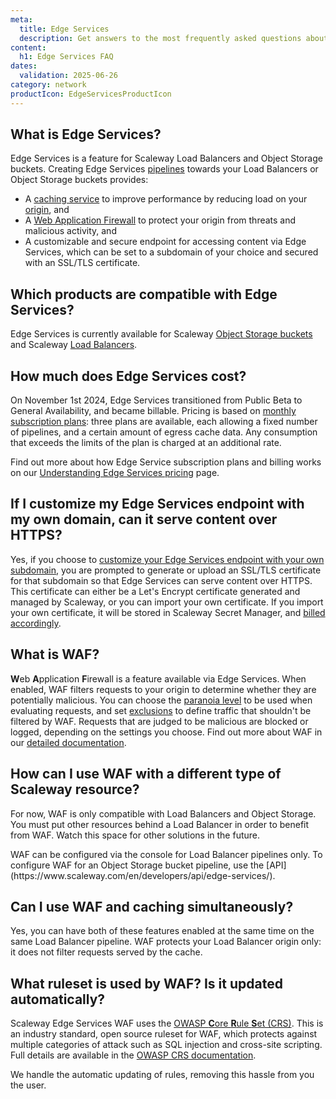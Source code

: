 ```yaml
---
meta:
  title: Edge Services
  description: Get answers to the most frequently asked questions about Scaleway Edge Services. Learn about compatible products, billing, key features, and more.
content:
  h1: Edge Services FAQ
dates:
  validation: 2025-06-26
category: network
productIcon: EdgeServicesProductIcon
---
```


## What is Edge Services?

Edge Services is a feature for Scaleway Load Balancers and Object Storage buckets. Creating Edge Services [pipelines](/edge-services/concepts/#pipeline) towards your Load Balancers or Object Storage buckets provides:

- A [caching service](/edge-services/how-to/configure-cache/) to improve performance by reducing load on your [origin](/edge-services/concepts/#origin), and 
- A [Web Application Firewall](/edge-services/how-to/configure-waf/) to protect your origin from threats and malicious activity, and
- A customizable and secure endpoint for accessing content via Edge Services, which can be set to a subdomain of your choice and secured with an SSL/TLS certificate.

<Lightbox src="scaleway-edge-services-pipeline.webp" alt="A diagram shows the elements and workflow of an Edge Services pipeline. The user connects to the customizable Edge Services endpoint (with its SSL/TLS certificate), which fetches content from the Edge Services cache, which itself fetches content to cache from an origin which is either an Object Storage bucket or Load Balancer. A Web Application Firewall sits between the cache and origin, protecting the origin from threats." />

## Which products are compatible with Edge Services?

Edge Services is currently available for Scaleway [Object Storage buckets](/object-storage/) and Scaleway [Load Balancers](/load-balancer/).

## How much does Edge Services cost?

On November 1st 2024, Edge Services transitioned from Public Beta to General Availability, and became billable. Pricing is based on [monthly subscription plans](https://www.scaleway.com/en/pricing/network/#edge-services): three plans are available, each allowing a fixed number of pipelines, and a certain amount of egress cache data. Any consumption that exceeds the limits of the plan is charged at an additional rate.

Find out more about how Edge Service subscription plans and billing works on our [Understanding Edge Services pricing](/edge-services/reference-content/understanding-pricing/) page.

## If I customize my Edge Services endpoint with my own domain, can it serve content over HTTPS?

Yes, if you choose to [customize your Edge Services endpoint with your own subdomain](/edge-services/how-to/configure-custom-domain/), you are prompted to generate or upload an SSL/TLS certificate for that subdomain so that Edge Services can serve content over HTTPS. This certificate can either be a Let's Encrypt certificate generated and managed by Scaleway, or you can import your own certificate. If you import your own certificate, it will be stored in Scaleway Secret Manager, and [billed accordingly](https://www.scaleway.com/en/pricing/security-and-account/).

## What is WAF?

**W**eb **A**pplication **F**irewall is a feature available via Edge Services. When enabled, WAF filters requests to your origin to determine whether they are potentially malicious. You can choose the [paranoia level](/edge-services/concepts/#paranoia-level) to be used when evaluating requests, and set [exclusions](/edge-services/concepts/#exclusions) to define traffic that shouldn't be filtered by WAF. Requests that are judged to be malicious are blocked or logged, depending on the settings you choose. Find out more about WAF in our [detailed documentation](/edge-services/reference-content/understanding-waf/).

## How can I use WAF with a different type of Scaleway resource?

For now, WAF is only compatible with Load Balancers and Object Storage. You must put other resources behind a Load Balancer in order to benefit from WAF. Watch this space for other solutions in the future.

<Message type="note">
WAF can be configured via the console for Load Balancer pipelines only. To configure WAF for an Object Storage bucket pipeline, use the [API](https://www.scaleway.com/en/developers/api/edge-services/).
</Message>

## Can I use WAF and caching simultaneously?

Yes, you can have both of these features enabled at the same time on the same Load Balancer pipeline. WAF protects your Load Balancer origin only: it does not filter requests served by the cache.

## What ruleset is used by WAF? Is it updated automatically?

Scaleway Edge Services WAF uses the [OWASP **C**ore **R**ule **S**et (CRS)](https://coreruleset.org/). This is an industry standard, open source ruleset for WAF, which protects against multiple categories of attack such as SQL injection and cross-site scripting. Full details are available in the [OWASP CRS documentation](https://coreruleset.org/docs/).

We handle the automatic updating of rules, removing this hassle from you the user.
